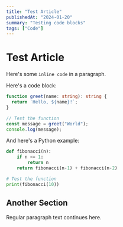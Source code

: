 ```yaml
---
title: "Test Article"
publishedAt: "2024-01-20"
summary: "Testing code blocks"
tags: ["Code"]
---
```


# Test Article

Here's some `inline code` in a paragraph.

Here's a code block:

```typescript
function greet(name: string): string {
  return `Hello, ${name}!`;
}

// Test the function
const message = greet("World");
console.log(message);
```

And here's a Python example:

```python
def fibonacci(n):
    if n <= 1:
        return n
    return fibonacci(n-1) + fibonacci(n-2)

# Test the function
print(fibonacci(10))
```

## Another Section

Regular paragraph text continues here.
